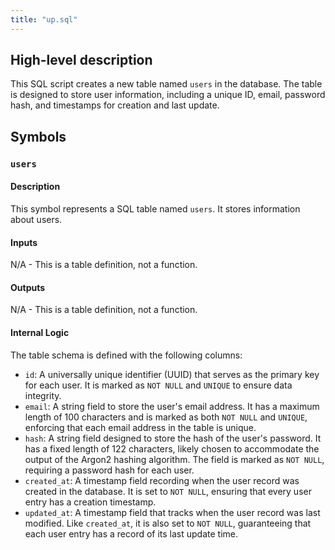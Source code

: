 ```yaml
---
title: "up.sql"
---
```


## High-level description
This SQL script creates a new table named `users` in the database. The table is designed to store user information, including a unique ID, email, password hash, and timestamps for creation and last update.

## Symbols
### `users`
#### Description
This symbol represents a SQL table named `users`. It stores information about users.

#### Inputs
N/A - This is a table definition, not a function.

#### Outputs
N/A - This is a table definition, not a function.

#### Internal Logic
The table schema is defined with the following columns:

- `id`: A universally unique identifier (UUID) that serves as the primary key for each user. It is marked as `NOT NULL` and `UNIQUE` to ensure data integrity.
- `email`: A string field to store the user's email address. It has a maximum length of 100 characters and is marked as both `NOT NULL` and `UNIQUE`, enforcing that each email address in the table is unique.
- `hash`: A string field designed to store the hash of the user's password. It has a fixed length of 122 characters, likely chosen to accommodate the output of the Argon2 hashing algorithm. The field is marked as `NOT NULL`, requiring a password hash for each user.
- `created_at`: A timestamp field recording when the user record was created in the database. It is set to `NOT NULL`, ensuring that every user entry has a creation timestamp.
- `updated_at`: A timestamp field that tracks when the user record was last modified. Like `created_at`, it is also set to `NOT NULL`, guaranteeing that each user entry has a record of its last update time. 
